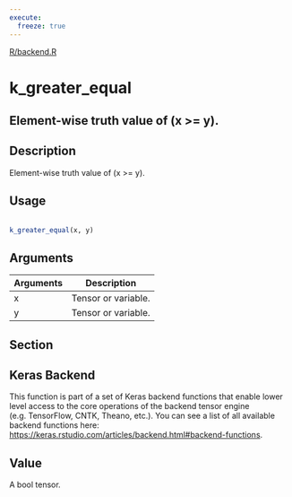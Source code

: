 ```yaml
---
execute:
  freeze: true
---
```


[R/backend.R](https://github.com/rstudio/keras//blob/main/R/backend.R#L1226) 

# k_greater_equal

## Element-wise truth value of (x >= y).

## Description
 Element-wise truth value of (x >= y). 


## Usage
```r
 
k_greater_equal(x, y) 
```

## Arguments
|Arguments|Description|
|---|---|
| x | Tensor or variable. |
| y | Tensor or variable. |


## Section

## Keras Backend

   This function is part of a set of Keras backend functions that enable lower level access to the core operations of the backend tensor engine (e.g. TensorFlow, CNTK, Theano, etc.).  You can see a list of all available backend functions here: [https://keras.rstudio.com/articles/backend.html#backend-functions](https://keras.rstudio.com/articles/backend.html#backend-functions). 

## Value
 A bool tensor. 




